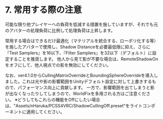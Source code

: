 # 7. 常用する際の注意
可能な限り他プレイヤーへの負荷を低減する措置を施していますが、それでも元のアバターの処理負荷に比例して処理負荷は上昇します。

常用する場合はできるだけ最適化（マテリアルを統合する、ローポリ化する等）を施したアバターで使用し、Shadow Distanceを必要最低限に抑え、さらに『Test Samplers』を16以下、『Filter Samplers』を32以下（デフォルト）に設定することを推奨します。
他人から見て影が不要な場合は、RemoteShadowOnをオフにして、他人視点での影を無効にしてください。

なお、ver4.1.0からCullingMatrixOverrideとBoundingSphereOverrideを導入しました。これは光や影の影響範囲をUnityデフォルト設定に対して上書きするもので、パフォーマンス向上に貢献します。
一方で、影響範囲を出てしまうと影が出なくなったりしてしまうので、WorldFixを多用される方はご注意ください。
※どうしてもこれらの機能をOffにしたい場合は、"Assets/nHaruka/PCSS4VRC/ShadowCullingOff.preset"をライトコンポーネントに適用してください。
